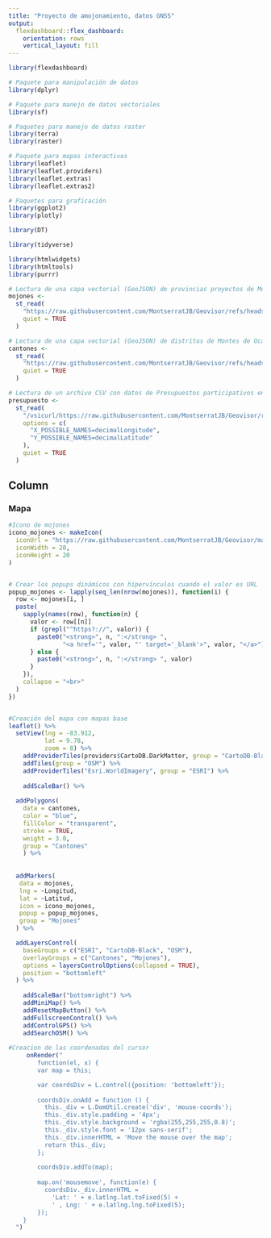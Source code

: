 ```yaml
---
title: "Proyecto de amojonamiento, datos GNSS"
output: 
  flexdashboard::flex_dashboard:
    orientation: rows
    vertical_layout: fill
---
```




```r
library(flexdashboard)
```


```r
# Paquete para manipulación de datos
library(dplyr)

# Paquete para manejo de datos vectoriales
library(sf)

# Paquetes para manejo de datos raster
library(terra)
library(raster)

# Paquete para mapas interactivos
library(leaflet)
library(leaflet.providers)
library(leaflet.extras)
library(leaflet.extras2)

# Paquetes para graficación
library(ggplot2)
library(plotly)

library(DT)

library(tidyverse)

library(htmlwidgets)
library(htmltools)
library(purrr)

```

```r
# Lectura de una capa vectorial (GeoJSON) de provincias proyectos de Montes de Oca
mojones <-
  st_read(
    "https://raw.githubusercontent.com/MontserratJB/Geovisor/refs/heads/main/Mojones.geojson",
    quiet = TRUE
  )

# Lectura de una capa vectorial (GeoJSON) de distritos de Montes de Oca
cantones <-
  st_read(
    "https://raw.githubusercontent.com/MontserratJB/Geovisor/refs/heads/main/Cantones.geojson",
    quiet = TRUE
  )

# Lectura de un archivo CSV con datos de Presupuestos participativos en Montes de Oca
presupuesto <-
  st_read(
    "/vsicurl/https://raw.githubusercontent.com/MontserratJB/Geovisor/refs/heads/main/Pres_part.csv",
    options = c(
      "X_POSSIBLE_NAMES=decimalLongitude",
      "Y_POSSIBLE_NAMES=decimalLatitude"
    ),
    quiet = TRUE
  )
```


Column {data-width=450}
-----------------------------------------------------------------------

### Mapa

```r

#Icono de mojones
icono_mojones <- makeIcon(
  iconUrl = "https://raw.githubusercontent.com/MontserratJB/Geovisor/main/pin.png",
  iconWidth = 20,
  iconHeight = 20
)


# Crear los popups dinámicos con hipervínculos cuando el valor es URL
popup_mojones <- lapply(seq_len(nrow(mojones)), function(i) {
  row <- mojones[i, ]
  paste(
    sapply(names(row), function(n) {
      valor <- row[[n]]
      if (grepl("^https?://", valor)) {
        paste0("<strong>", n, ":</strong> ",
               "<a href='", valor, "' target='_blank'>", valor, "</a>")
      } else {
        paste0("<strong>", n, ":</strong> ", valor)
      }
    }),
    collapse = "<br>"
  )
})


#Creación del mapa con mapas base
leaflet() %>%
  setView(lng = -83.912, 
          lat = 9.78, 
          zoom = 8) %>%
    addProviderTiles(providers$CartoDB.DarkMatter, group = "CartoDB-Black") %>%
    addTiles(group = "OSM") %>%
    addProviderTiles("Esri.WorldImagery", group = "ESRI") %>%
    
    addScaleBar() %>% 
 
  addPolygons(
    data = cantones,
    color = "blue",
    fillColor = "transparent",
    stroke = TRUE,
    weight = 3.0,
    group = "Cantones"
    ) %>%
  
  
  addMarkers(
   data = mojones,
   lng = ~Longitud,
   lat = ~Latitud,
   icon = icono_mojones,
   popup = popup_mojones,
   group = "Mojones"
  ) %>%

  addLayersControl(
    baseGroups = c("ESRI", "CartoDB-Black", "OSM"),
    overlayGroups = c("Cantones", "Mojones"),
    options = layersControlOptions(collapsed = TRUE),
    position = "bottomleft"
  ) %>%
    
    addScaleBar("bottomright") %>%
    addMiniMap() %>%
    addResetMapButton() %>%
    addFullscreenControl() %>%
    addControlGPS() %>%
    addSearchOSM() %>%
  
#Creacion de las coordenadas del cursor    
     onRender("
        function(el, x) {
        var map = this;

        var coordsDiv = L.control({position: 'bottomleft'});
  
        coordsDiv.onAdd = function () {
          this._div = L.DomUtil.create('div', 'mouse-coords');
          this._div.style.padding = '4px';
          this._div.style.background = 'rgba(255,255,255,0.8)';
          this._div.style.font = '12px sans-serif';
          this._div.innerHTML = 'Move the mouse over the map';
          return this._div;
        };
  
        coordsDiv.addTo(map);
  
        map.on('mousemove', function(e) {
          coordsDiv._div.innerHTML = 
            'Lat: ' + e.latlng.lat.toFixed(5) + 
            ' , Lng: ' + e.latlng.lng.toFixed(5);
        });
    }
  ")

```



